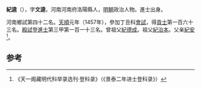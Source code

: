 '''紀逵'''（{{bd|1429年||？}}），字'''文逵'''，河南河南府洛陽縣人，[[明朝|明朝]]政治人物。進士出身。

河南鄉試第四十二名。[[天顺_(明朝)|天順]]元年（1457年），參加丁丑科[[會試|會試]]，得[[貢士|貢士]]第一百六十三名。[[殿試|殿試]]登[[進士|進士]]第三甲第一百一十三名。曾祖父[[紀德成|紀德成]]。祖父[[紀治本|紀治本]]。父亲[[紀安|紀安]]<ref>《天一阁藏明代科举录选刊·登科录》（《景泰二年进士登科录》）</ref>。

==参考==
{{reflist}}
{{明朝人物小作品}}
{{天順元年丁丑科殿試金榜}}